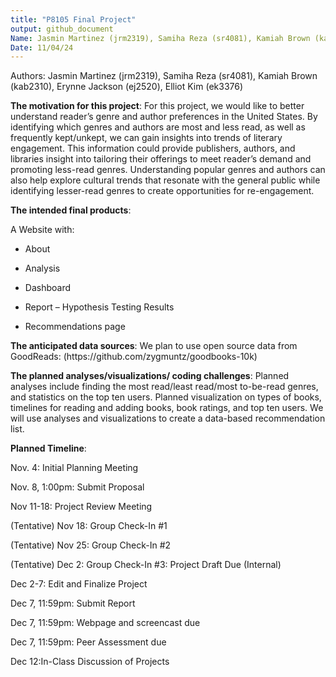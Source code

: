 ```yaml
--- 
title: "P8105 Final Project"
output: github_document
Name: Jasmin Martinez (jrm2319), Samiha Reza (sr4081), Kamiah Brown (kab2310), Erynne Jackson (ej2520), Elliot Kim (ek3376)
Date: 11/04/24
---
```

Authors: Jasmin Martinez (jrm2319), Samiha Reza (sr4081), Kamiah Brown (kab2310), Erynne Jackson (ej2520), Elliot Kim (ek3376)

**The motivation for this project**: 
For this project, we would like to better understand reader’s genre and author preferences in the United States. By identifying which genres and authors are most and less read, as well as frequently kept/unkept, we can gain insights into trends of literary engagement. This information could provide publishers, authors, and libraries insight into tailoring their offerings to meet reader’s demand and promoting less-read genres. Understanding popular genres and authors can also help explore cultural trends that resonate with the general public while identifying lesser-read genres to create opportunities for re-engagement. 

**The intended final products**:

A Website with: 

- About

- Analysis 

- Dashboard

- Report – Hypothesis Testing Results

- Recommendations page


**The anticipated data sources**: 
We plan to use open source data from GoodReads: (https://github.com/zygmuntz/goodbooks-10k)


**The planned analyses/visualizations/ coding challenges**: 
Planned analyses include finding the most read/least read/most to-be-read genres, and statistics on the top ten users. Planned visualization on types of books, timelines for reading and adding books, book ratings, and top ten users. We will use analyses and visualizations to create a data-based recommendation list.


**Planned Timeline**: 

Nov. 4: Initial Planning Meeting


Nov. 8, 1:00pm: Submit Proposal


Nov 11-18: Project Review Meeting


(Tentative) Nov 18: Group Check-In #1


(Tentative) Nov 25: Group Check-In #2


(Tentative) Dec 2: Group Check-In #3: Project Draft Due (Internal)


Dec 2-7: Edit and Finalize Project 


Dec 7, 11:59pm: Submit Report


Dec 7, 11:59pm: Webpage and screencast due  


Dec 7, 11:59pm: Peer Assessment due


Dec 12:In-Class Discussion of Projects 



